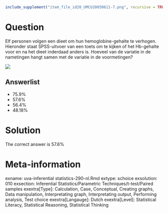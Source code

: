 ```{r, echo = FALSE, results = "hide"}
include_supplement("item_file_id20_UMCU20050611-7.png", recursive = TRUE)
```
Question
========

Elf personen volgen een dieet om hun hemoglobine-gehalte te verhogen. Hieronder staat SPSS-uitvoer van een toets om te kijken of het Hb-gehalte voor en na het dieet inderdaad anders is. Hoeveel van de variatie in de nametingen hangt samen met de variatie in de voormetingen? 



![](item_file_id20_UMCU20050611-7.png) 

Answerlist
----------
* 75.9%
* 57.6%
* 56.4%
* 48.18%

Solution
========

The correct answer is  57.6% 

Meta-information
================
exname: uva-inferential statistics-290-nl.Rmd 
extype: schoice 
exsolution: 010 
exsection: Inferential Statistics/Parametric Techniques/t-test/Paired samples
exextra[Type]: Calculation, Case, Conceptual, Creating graphs, Data manipulation, Interpretating graph, Interpretating output, Performing analysis, Test choice 
exextra[Langauge]: Dutch 
exextra[Level]: Statistical Literacy, Statistical Reasoning, Statistical Thinking 
